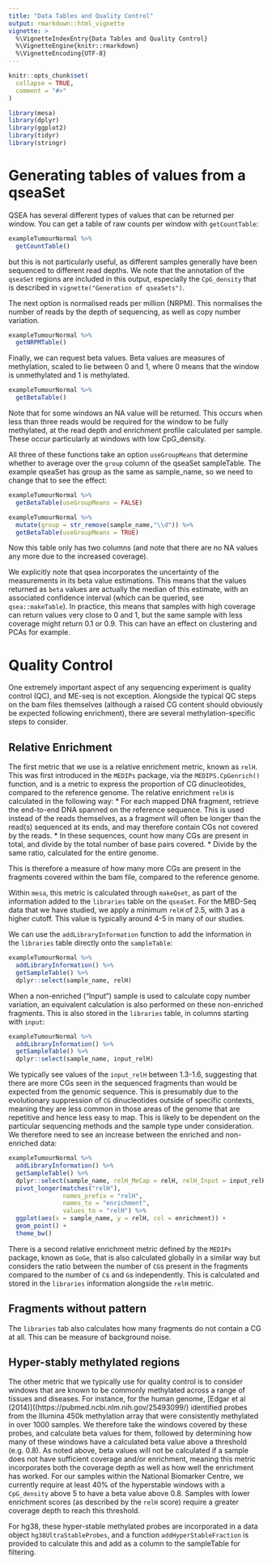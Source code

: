```yaml
---
title: "Data Tables and Quality Control"
output: rmarkdown::html_vignette
vignette: >
  %\VignetteIndexEntry{Data Tables and Quality Control}
  %\VignetteEngine{knitr::rmarkdown}
  %\VignetteEncoding{UTF-8}
---
```


```r
knitr::opts_chunk$set(
  collapse = TRUE,
  comment = "#>"
)
```

```r
library(mesa)
library(dplyr)
library(ggplot2)
library(tidyr)
library(stringr)
```

# Generating tables of values from a qseaSet
QSEA has several different types of values that can be returned per window.
You can get a table of raw counts per window with `getCountTable`:

```r
exampleTumourNormal %>%
  getCountTable()
```

but this is not particularly useful, as different samples generally have been sequenced to different read depths. We note that the annotation of the `qseaSet` regions are included in this output, especially the `CpG_density` that is described in `vignette("Generation of qseaSets")`.

The next option is normalised reads per million (NRPM). This normalises the number of reads by the depth of sequencing, as well as copy number variation.

```r
exampleTumourNormal %>%
  getNRPMTable()
```

Finally, we can request beta values. Beta values are measures of methylation, scaled to lie between 0 and 1, where 0 means that the window is unmethylated and 1 is methylated.

```r
exampleTumourNormal %>%
  getBetaTable()
```

Note that for some windows an NA value will be returned. This occurs when less than three reads would be required for the window to be fully methylated, at the read depth and enrichment profile calculated per sample. These occur particularly at windows with low CpG_density.

All three of these functions take an option `useGroupMeans` that determine whether to average over the `group` column of the qseaSet sampleTable.
The example qseaSet has group as the same as sample_name, so we need to change that to see the effect:

```r
exampleTumourNormal %>%
  getBetaTable(useGroupMeans = FALSE)

exampleTumourNormal %>%
  mutate(group = str_remove(sample_name,"\\d")) %>%
  getBetaTable(useGroupMeans = TRUE) 
```

Now this table only has two columns (and note that there are no NA values any more due to the increased coverage).

We explicitly note that qsea incorporates the uncertainty of the measurements in its beta value estimations. This means that the values returned as `beta` values are actually the median of this estimate, with an associated confidence interval (which can be queried, see `qsea::makeTable`). In practice, this means that samples with high coverage can return values very close to 0 and 1, but the same sample with less coverage might return 0.1 or 0.9. This can have an effect on clustering and PCAs for example.

# Quality Control
One extremely important aspect of any sequencing experiment is quality control (QC), and ME-seq is not exception. Alongside the typical QC steps on the bam files themselves (although a raised CG content should obviously be expected following enrichment), there are several methylation-specific steps to consider.

## Relative Enrichment 
The first metric that we use is a relative enrichment metric, known as `relH`. This was first introduced in the `MEDIPs` package, via the `MEDIPS.CpGenrich()` function, and is a metric to express the proportion of CG dinucleotides, compared to the reference genome.
The relative enrichment `relH` is calculated in the following way:
* For each mapped DNA fragment, retrieve the end-to-end DNA spanned on the reference sequence. This is used instead of the reads themselves, as a fragment will often be longer than the read(s) sequenced at its ends, and may therefore contain CGs not covered by the reads.
* In these sequences, count how many CGs are present in total, and divide by the total number of base pairs covered.
* Divide by the same ratio, calculated for the entire genome.

This is therefore a measure of how many more CGs are present in the fragments covered within the bam file, compared to the reference genome.

Within `mesa`, this metric is calculated through `makeQset`, as part of the information added to the `libraries` table on the `qseaSet`. 
For the MBD-Seq data that we have studied, we apply a minimum `relH` of 2.5, with 3 as a higher cutoff. This value is typically around 4-5 in many of our studies.

We can use the `addLibraryInformation` function to add the information in the `libraries` table directly onto the `sampleTable`:

```r
exampleTumourNormal %>% 
  addLibraryInformation() %>% 
  getSampleTable() %>% 
  dplyr::select(sample_name, relH)
```

When a non-enriched ("Input") sample is used to calculate copy number variation, an equivalent calculation is also performed on these non-enriched fragments. This is also stored in the `libraries` table, in columns starting with `input`:

```r
exampleTumourNormal %>% 
  addLibraryInformation() %>% 
  getSampleTable() %>% 
  dplyr::select(sample_name, input_relH)
```

We typically see values of the `input_relH` between 1.3-1.6, suggesting that there are more CGs seen in the sequenced fragments than would be expected from the genomic sequence. This is presumably due to the evolutionary suppression of `CG` dinucleotides outside of specific contexts, meaning they are less common in those areas of the genome that are repetitive and hence less easy to map. This is likely to be dependent on the particular sequencing methods and the sample type under consideration. We therefore need to see an increase between the enriched and non-enriched data:

```r
exampleTumourNormal %>% 
  addLibraryInformation() %>% 
  getSampleTable() %>% 
  dplyr::select(sample_name, relH_MeCap = relH, relH_Input = input_relH) %>% 
  pivot_longer(matches("relH"), 
               names_prefix = "relH", 
               names_to = "enrichment", 
               values_to = "relH") %>%
  ggplot(aes(x = sample_name, y = relH, col = enrichment)) +
  geom_point() +
  theme_bw()
```

There is a second relative enrichment metric defined by the `MEDIPs` package, known as `GoGe`, that is also calculated globally in a similar way but considers the ratio between the number of `CG`s present in the fragments compared to the number of `C`s and `G`s independently. This is calculated and stored in the `libraries` information alongside the `relH` metric.

## Fragments without pattern
The `libraries` tab also calculates how many fragments do not contain a CG at all. This can be measure of background noise.

## Hyper-stably methylated regions
The other metric that we typically use for quality control is to consider windows that are known to be commonly methylated across a range of tissues and diseases. For instance, for the human genome, [Edgar et al (2014)]((https://pubmed.ncbi.nlm.nih.gov/25493099/) identified probes from the Illumina 450k methylation array that were consistently methylated in over 1000 samples. We therefore take the windows covered by these probes, and calculate beta values for them, followed by determining how many of these windows have a calculated beta value above a threshold (e.g. 0.8). As noted above, beta values will not be calculated if a sample does not have sufficient coverage and/or enrichment, meaning this metric incorporates both the coverage depth as well as how well the enrichment has worked. For our samples within the National Biomarker Centre, we currently require at least 40% of the hyperstable windows with a `CpG_density` above 5 to have a beta value above 0.8. Samples with lower enrichment scores (as described by the `relH` score) require a greater coverage depth to reach this threshold.

For hg38, these hyper-stable methylated probes are incorporated in a data object `hg38UltraStableProbes`, and a function `addHyperStableFraction` is provided to calculate this and add as a column to the sampleTable for filtering.
